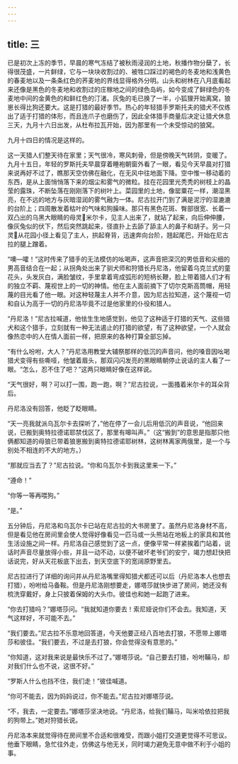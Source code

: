 ```yaml
---
---
---
```

title: 三
---




已是初次上冻的季节，早晨的寒气冻结了被秋雨浸润的土地，秋播作物分蘖了，长得很茂盛，一片鲜绿，它与一块块收割过的、被牲口踩过的褐色的冬麦地和浅黄色的春麦地以及一条条红色的荞麦地的界线显得格外分明。山头和树林在八月底看起来还像是黑色的冬麦地和收割过的庄稼地之间的绿色岛屿，如今变成了鲜绿色的冬麦地中间的金黄色的和鲜红色的汀渚。灰兔的毛已换了一半，小狐狸开始离窝，狼崽长得比狗还要大。这是打猎的最好季节。热心的年轻猎手罗斯托夫的猎犬不仅练出了适于打猎的体形，而且连爪子也磨伤了，因此全体猎手商量后决定让猎犬休息三天，九月十六日出发，从杜布拉瓦开始，因为那里有一个未受惊动的狼窝。

九月十四日的情况是这样的。

这一天猎人们整天待在家里；天气很冷，寒风刺骨，但是傍晚天气转阴，变暖了。九月十五日，年轻的罗斯托夫早晨穿着睡袍朝窗外看了一眼，看见今天早晨对打猎来说再好不过了，瞧那天空仿佛在融化，在无风中往地面下降。空中惟一移动着的东西，是从上面悄悄落下来的烟尘和雾气的微粒。挂在花园里光秃秃的树枝上的晶莹的露珠，不断坠落在刚刚落下的树叶上。菜园里的土地，像罂粟花一样，潮湿黑亮，在不远的地方与灰暗湿润的雾气融为一体。尼古拉开门到了满是泥泞的湿漉漉的台阶上；四周散发着枯叶的气味和狗臊味。那只有黑色花斑、臀部很宽、长着一双凸出的乌黑大眼睛的母灵𤟥米尔卡，见主人出来了，就站了起来，向后伸伸腰，像灰兔似的伏下，然后突然跳起来，径直扑上去舔了舔主人的鼻子和胡子。另一只灵𤟥从花园小径上看见了主人，拱起脊背，迅速奔向台阶，翘起尾巴，开始在尼古拉的腿上蹭着。

“噢—嚯！”这时传来了猎手的无法模仿的吆喝声，这声音把深沉的男低音和尖细的男高音结合在一起；从拐角处出来了驯犬师和狩猎长丹尼洛，他留着乌克兰式的童花头，头发灰白，满脸皱纹，手里拿着弯成弧形的短柄长鞭，脸上带着猎人们才有的独立不羁、蔑视世上的一切的神情。他在主人面前摘下了切尔克斯高筒帽，用轻蔑的目光看了他一眼。对这种轻蔑主人并不介意，因为尼古拉知道，这个蔑视一切和自认为高于一切的丹尼洛毕竟不过是他家里的仆役和猎人。

“丹尼洛！”尼古拉喊道，他怯生生地感觉到，他见了这种适于打猎的天气、这些猎犬和这个猎手，立刻就有一种无法遏止的打猎的欲望，有了这种欲望，一个人就会像热恋中的人在情人面前一样，把原来的各种打算全部忘掉。

“有什么吩咐，大人？”丹尼洛用教堂大辅祭那样的低沉的声音问，他的嗓音因吆喝猎犬变得有些嘶哑，他皱着眉头，那双闪闪发亮的黑眼睛朝停止说话的主人看了一眼。“怎么，忍不住了吧？”这两只眼睛好像在这样说。

“天气很好，啊？可以打一围，跑一跑，啊？”尼古拉说，一面搔着米尔卡的耳朵背后。

丹尼洛没有回答，他眨了眨眼睛。

“天一亮我就派乌瓦尔卡去探听了，”他在停了一会儿后用低沉的声音说，“他回来说，已搬到奥特拉德诺耶禁伐区了，那里有嗥叫声。”（这“搬到”的意思是指那只他俩都知道的母狼已带着狼崽搬到奥特拉德诺耶树林，这树林离家两俄里，是一个与别处不相连的不大的地方。）

“那就应当去了？”尼古拉说。“你和乌瓦尔卡到我这里来一下。”

“遵命！”

“你等一等再喂狗。”

“是。”

五分钟后，丹尼洛和乌瓦尔卡已站在尼古拉的大书房里了。虽然丹尼洛身材不高，但是看见他在房间里会使人觉得好像看见一匹马或一头熊站在地板上的家具和其他生活设施之间一样。丹尼洛自己感觉到了这一点，便像平常一样紧挨着门站着，说话时声音尽量放得小些，并且一动不动，以便不破坏老爷们的安宁，竭力想赶快把话说完，好从天花板底下出去，到天空底下的宽阔原野里去。

尼古拉进行了详细的询问并从丹尼洛嘴里得知猎犬都还可以后（丹尼洛本人也想去打猎），吩咐给马备鞍。但是丹尼洛刚想要走，娜塔莎就快步进了房间，她还没有梳洗穿戴好，身上只披着保姆的大头巾。彼佳也和她一起跑了进来。

“你去打猎吗？”娜塔莎问。“我就知道你要去！索尼娅说你们不会去。我知道，天气这样好，不可能不去。”

“我们要去。”尼古拉不乐意地回答道，今天他要正经八百地去打狼，不愿带上娜塔莎和彼佳。“我们要去，不过是去打狼，你会觉得没有意思的。”

“你知道，这对我来说是最快乐不过了。”娜塔莎说。“自己要去打猎，吩咐鞴马，却对我们什么也不说，这很不好。”

“罗斯人什么也挡不住，我们走！”彼佳喊道。

“你可不能去，因为妈妈说过，你不能去。”尼古拉对娜塔莎说。

“不，我去，一定要去。”娜塔莎坚决地说。“丹尼洛，给我们鞴马，叫米哈依拉把我的狗带上。”她对狩猎长说。

丹尼洛本来就觉得待在房间里不合适和很难受，而跟小姐打交道更觉得不可思议。他垂下眼睛，急忙往外走，仿佛这与他无关，同时竭力避免无意中做不利于小姐的事。